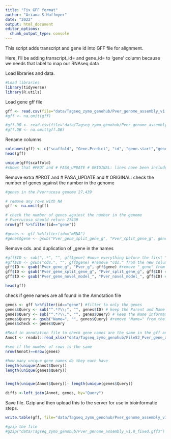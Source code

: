 ```yaml
---
title: "Fix GFF format"
author: "Ariana S Huffmyer"
date: "2022"
output: html_document
editor_options: 
  chunk_output_type: console
---
```

This script adds transcript and gene id into GFF file for alignment.  

Here, I'll be adding transcript_id= and gene_id= to 'gene' column because we needs that label to map our RNAseq data  

Load libraries and data. 
```r
#Load libraries
library(tidyverse)
library(R.utils)
```

Load  gene gff file

```r
gff <- read.csv(file="data/Tagseq_zymo_genohub/Pver_genome_assembly_v1.0.gff3", header=FALSE, sep="\t", skip=1) 
#gff <- na.omit(gff)

#gff.DB <- read.csv(file="data/Tagseq_zymo_genohub/Pver_genome_assembly_v1.0_modified.gff3", header=FALSE, sep="\t", skip=1) 
#gff.DB <- na.omit(gff.DB)
```

Rename columns 
```r
colnames(gff) <- c("scaffold", "Gene.Predict", "id", "gene.start","gene.stop", "pos1", "pos2","pos3", "gene")
head(gff)

unique(gff$scaffold)
#shows that #PROT and # PASA_UPDATE # ORIGINAL: lines have been included but only have information in column 1 scaffold
```

Remove extra #PROT and # PASA_UPDATE and # ORIGINAL:
check the number of genes against the number in the genome
```r
#genes in the Pverrucosa genome 27,439

# remove any rows with NA
gff <- na.omit(gff)

# check the number of genes against the number in the genome
# Pverrucosa should return 27439
nrow(gff %>%filter(id=="gene"))

#genes <- gff %>%filter(id=="mRNA")
#genes$gene <- gsub("Pver_gene_split_gene_g", "Pver_split_gene_g", genes$gene) #remove extra "_gene_" from name

```

Remove cds. and duplication of _gene in the names
```r
#gff$ID <- sub(";.*", "", gff$gene) #move everything before the first ";" to a new column
#gff$ID <- gsub("cds.", "", gff$gene) #remove "cds." from the new column
gff$ID <- gsub("Pver_gene_g", "Pver_g", gff$gene) #remove "_gene" from the new column
gff$ID <- gsub("Pver_gene_split_gene_g", "Pver_split_gene_g", gff$ID) #remove extra "_gene_" from name
gff$ID <- gsub("Pver_gene_novel_model_", "Pver_novel_model_", gff$ID) #remove extra "_gene_" from name

head(gff)
```

check if gene names are all found in the Annotation file
```r
genes <- gff %>%filter(id=="gene") #filter to only the genes
genes$Query <- sub("^.*?\\;", "", genes$ID) # keep the Parent and Name information
genes$Query <- sub("^.*?\\;", "", genes$Query) # keep the Name information
genes$Query <- gsub("Name=", "", genes$Query) #remove "Name=" from the column
genes$check <- genes$Query

#Read in annotation file to check gene names are the same in the gff and the "Query" column of the annotation
Annot <- readxl::read_xlsx("data/Tagseq_zymo_genohub/FileS2_Pver_gene_annot_May28.xlsx", skip=4) 

#see if the number of rows is the same
nrow(Annot)==nrow(genes)

#how many unique gene names do they each have
length(unique(Annot$Query))
length(unique(genes$Query))


length(unique(Annot$Query))- length(unique(genes$Query))

diffs <-left_join(Annot, genes, by="Query")


```

Save file. Gzip and then upload this to the server for use in bioinformatic steps.  
```r
write.table(gff, file="data/Tagseq_zymo_genohub/Pver_genome_assembly_v1.0_fixed.gff3", sep="\t", col.names = FALSE, row.names=FALSE, quote=FALSE)

#gzip the file 
#gzip("data/Tagseq_zymo_genohub/Pver_genome_assembly_v1.0_fixed.gff3")
```


